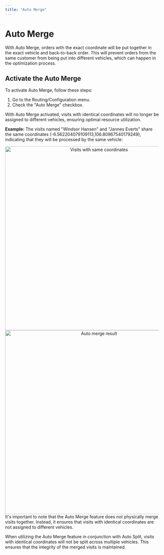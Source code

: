 ```yaml
---
title: "Auto Merge"
---
```


# Auto Merge

With Auto Merge, orders with the exact coordinate will be put together in the exact vehicle and back-to-back order. This will prevent orders from the same customer from being put into different vehicles, which can happen in the optimization process.

## Activate the Auto Merge

To activate Auto Merge, follow these steps:

1. Go to the Routing/Configuration menu.
2. Check the "Auto Merge" checkbox.

With Auto Merge activated, visits with identical coordinates will no longer be assigned to different vehicles, ensuring optimal resource utilization.

**Example:** The visits named "Windsor Hansen" and "Jannes Everts" share the same coordinates (-6.562204079109113,106.80967540179249), indicating that they will be processed by the same vehicle:

<div align="center">
  <img src="https://t3837933.p.clickup-attachments.com/t3837933/463ba3ff-dc6a-4641-a843-809649490fbc/image.png" alt="Visits with same coordinates" width="600" />
</div>

<div align="center">
  <img src="https://t3837933.p.clickup-attachments.com/t3837933/0dcb8c23-f4ba-471c-95cd-88bd3d15d388/image.png" alt="Auto merge result" width="600" />
</div>

<Note>
It's important to note that the Auto Merge feature does not physically merge visits together. Instead, it ensures that visits with identical coordinates are not assigned to different vehicles.
</Note>

When utilizing the Auto Merge feature in conjunction with Auto Split, visits with identical coordinates will not be split across multiple vehicles. This ensures that the integrity of the merged visits is maintained.
